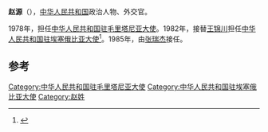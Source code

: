 '''赵源'''（{{bd|？||||}}），[[中华人民共和国|中华人民共和国]]政治人物、外交官。

1978年，担任[[中国驻毛里塔尼亚大使列表|中华人民共和国驻毛里塔尼亚大使]]。1982年，接替[[王锦川|王锦川]]担任[[中国驻埃塞俄比亚大使列表|中华人民共和国驻埃塞俄比亚大使]]<ref>{{cite web|author=中华人民共和国外交部|title=中国驻埃塞俄比亚联邦民主共和国历任大使|url=http://www.mfa.gov.cn/chn/pds/ziliao/wjrw/2167/2170/t9175.htm|publisher=中华人民共和国外交部|accessdate=2012-03-03}}</ref>。1985年，由[[张瑞杰|张瑞杰]]接任。

== 参考 ==
{{reflist}}
{{start box}}
{{s-dip}}
{{succession box|[[康矛召|康矛召]]|[[孙浩|孙浩]]|[[中国驻毛里塔尼亚大使列表|中华人民共和国驻毛里塔尼亚大使]]|1978年5月-1982年4月}}
{{succession box|[[王锦川|王锦川]]|[[张瑞杰|张瑞杰]]|[[中国驻埃塞俄比亚大使列表|中华人民共和国驻埃塞俄比亚大使]]|1982年11月-1985年5月}}
{{end box}}
{{中国政治人物小作品}}
[[Category:中华人民共和国驻毛里塔尼亚大使|Category:中华人民共和国驻毛里塔尼亚大使]]
[[Category:中华人民共和国驻埃塞俄比亚大使|Category:中华人民共和国驻埃塞俄比亚大使]]
[[Category:赵姓|Category:赵姓]]